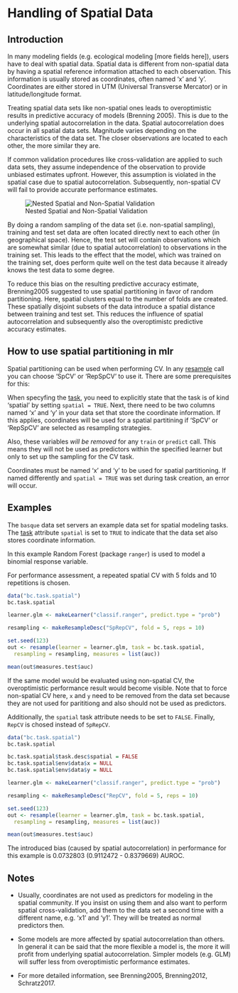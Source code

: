 # Handling of Spatial Data

## Introduction

In many modeling fields (e.g. ecological modeling [more fields here]), users have to deal with spatial data. 
Spatial data is different from non-spatial data by having a spatial reference information attached to each observation. 
This information is usually stored as coordinates, often named 'x' and 'y'. 
Coordinates are either stored in UTM (Universal Transverse Mercator) or in latitude/longitude format. 

Treating spatial data sets like non-spatial ones leads to overoptimistic results in predictive accuracy of models (Brenning 2005). 
This is due to the underlying spatial autocorrelation in the data.
Spatial autocorrelation does occur in all spatial data sets.
Magnitude varies depending on the characteristics of the data set. 
The closer observations are located to each other, the more similar they are. 

If common validation procedures like cross-validation are applied to such data sets, they assume independence of the observation to provide unbiased estimates upfront.
However, this assumption is violated in the spatial case due to spatial autocorrelation.
Subsequently, non-spatial CV will fail to provide accurate performance estimates.

![Nested Spatial and Non-Spatial Validation](img/spatial_cross_validation.png "Nested Spatial and Non-Spatial Validation")

By doing a random sampling of the data set (i.e. non-spatial sampling), training and test set data are often located directly next to each other (in geographical space).
Hence, the test set will contain observations which are somewhat similar (due to spatial autocorrelation) to observations in the training set. 
This leads to the effect that the model, which was trained on the training set, does perform quite well on the test data because it already knows the test data to some degree. 

To reduce this bias on the resulting predictive accuracy estimate, Brenning2005 suggested to use spatial partitioning in favor of random partitioning. 
Here, spatial clusters equal to the number of folds are created. 
These spatially disjoint subsets of the data introduce a spatial distance between training and test set. 
This reduces the influence of spatial autocorrelation and subsequently also the overoptimistc predictive accuracy estimates.

## How to use spatial partitioning in mlr

Spatial partitioning can be used when performing CV. 
In any [resample](http://www.rdocumentation.org/packages/mlr/functions/resample.html) call you can choose 'SpCV' or 'RepSpCV' to use it. 
There are some prerequisites for this:

When specyfing the [task](task.md), you need to explicitly state that the task is of kind 'spatial' by setting `spatial = TRUE`. 
Next, there need to be two columns named 'x' and 'y' in your data set that store the coordinate information. 
If this applies, coordinates will be used for a spatial partitining if 'SpCV' or 'RepSpCV' are selected as resampling strategies. 

Also, these variables *will be removed* for any `train` or `predict` call. 
This means they will not be used as predictors within the specified learner but only to set up the sampling for the CV task.

Coordinates must be named 'x' and 'y' to be used for spatial partitioning. 
If named differently and `spatial = TRUE` was set during task creation, an error will occur. 

## Examples

The `basque` data set servers an example data set for spatial modeling tasks.
The [task](task.md) attribute `spatial` is set to `TRUE` to indicate that the data set also stores coordinate information.

In this example Random Forest (package `ranger`) is used to model a binomial response variable.

For performance assessment, a repeated spatial CV with 5 folds and 10 repetitions is chosen.


```r
data("bc.task.spatial")
bc.task.spatial

learner.glm <- makeLearner("classif.ranger", predict.type = "prob")

resampling <- makeResampleDesc("SpRepCV", fold = 5, reps = 10)

set.seed(123)
out <- resample(learner = learner.glm, task = bc.task.spatial,
  resampling = resampling, measures = list(auc))

mean(out$measures.test$auc)
```

If the same model would be evaluated using non-spatial CV, the overoptimistic performance result would become visible.
Note that to force non-spatial CV here, `x` and `y` need to be removed from the data set because they are not used for parititiong and also should not be used as predictors. 

Additionally, the `spatial` task attribute needs to be set to `FALSE`.
Finally, `RepCV` is chosed instead of `SpRepCV`.


```r
data("bc.task.spatial")
bc.task.spatial

bc.task.spatial$task.desc$spatial = FALSE
bc.task.spatial$env$data$x = NULL
bc.task.spatial$env$data$y = NULL

learner.glm <- makeLearner("classif.ranger", predict.type = "prob")

resampling <- makeResampleDesc("RepCV", fold = 5, reps = 10)

set.seed(123)
out <- resample(learner = learner.glm, task = bc.task.spatial,
  resampling = resampling, measures = list(auc))

mean(out$measures.test$auc)
```

The introduced bias (caused by spatial autocorrelation) in performance for this example is 0.0732803 (0.9112472 - 0.8379669) AUROC. 

## Notes

* Usually, coordinates are not used as predictors for modeling in the spatial community. 
If you insist on using them and also want to perform spatial cross-validation, add them to the data set a second time with a different name, e.g. 'x1' and 'y1'. 
They will be treated as normal predictors then. 

* Some models are more affected by spatial autocorrelation than others. 
In general it can be said that the more flexible a model is, the more it will profit from underlying spatial autocorrelation.
Simpler models (e.g. GLM) will suffer less from overoptimistic performance estimates. 

* For more detailed information, see Brenning2005, Brenning2012, Schratz2017.

